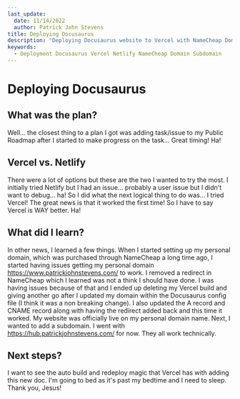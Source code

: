 ```yaml
---
last_update:
  date: 11/14/2022
  author: Patrick John Stevens
title: Deploying Docusaurus
description: "Deploying Docusaurus website to Vercel with NameCheap Domain"
keywords:
  - Deployment Docusaurus Vercel Netlify NameCheap Domain Subdomain
---
```

# Deploying Docusaurus

## What was the plan?

Well... the closest thing to a plan I got was adding task/issue to my Public Roadmap after I started to make progress on the task... Great timing! Ha!

## Vercel vs. Netlify

There were a lot of options but these are the two I wanted to try the most. I initially tried Netlify but I had an issue... probably a user issue but I didn't want to debug... ha! So I did what the next logical thing to do was... I tried Vercel! The great news is that it worked the first time! So I have to say Vercel is WAY better. Ha!

## What did I learn?

In other news, I learned a few things. When I started setting up my personal domain, which was purchased through NameCheap a long time ago, I started having issues getting my personal domain <https://www.patrickjohnstevens.com/> to work. I removed a redirect in NameCheap which I learned was not a think I should have done. I was having issues because of that and I ended up deleting my Vercel build and giving another go after I updated my domain within the Docusaurus config file (I think it was a non breaking change). I also updated the A record and CNAME record along with having the redirect added back and this time it worked. My website was officially live on my personal domain name. Next, I wanted to add a subdomain. I went with <https://hub.patrickjohnstevens.com/> for now. They all work technically.

## Next steps?

I want to see the auto build and redeploy magic that Vercel has with adding this new doc. I'm going to bed as it's past my bedtime and I need to sleep. Thank you, Jesus!
